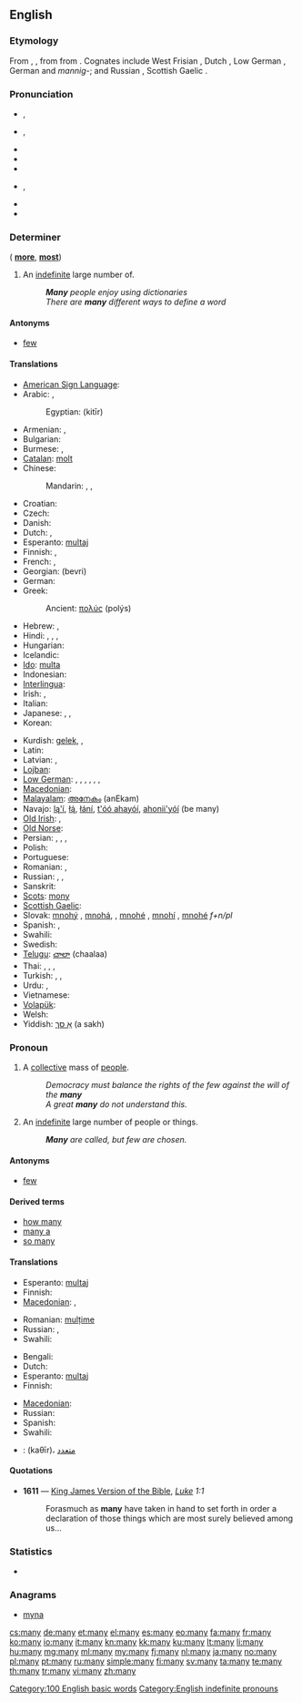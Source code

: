 ==English==
{{wikipedia}}

===Etymology===
From {{etyl|ang}} {{term|manig|maniġ|lang=ang}}, {{term|monig|moniġ|lang=ang}}, from {{proto|Germanic|managaz|lang=en}} from {{proto|Indo-European|monogʰo-|lang=en}}.  Cognates include West Frisian {{term|mannich|lang=fy}}, Dutch {{term|menig|lang=nl}}, Low German {{term|männig|lang=nds}}, German {{term|manch|lang=de}} and ''mannig-''; and  Russian {{term|многий|lang=ru|sc=Cyrl|tr=mnógij}}, Scottish Gaelic {{term|minig|lang=gd}}.

===Pronunciation===
* {{a|UK}} {{IPA|/ˈmɛnɪ/}}, {{SAMPA|/"mEnI/}}
* {{a|US}} {{IPA|/ˈmɛni/}}, {{SAMPA|/"mEni/}}
* {{audio|en-us-many.ogg|Audio (US)}}
* {{audio|En-uk-many.ogg|Audio (UK)}}
* {{rhymes|ɛni}}
* {{a|Ireland}} {{IPA|/ˈmæni/}}, {{SAMPA|/"m{ni/}}
* {{rhymes|æni}}
* {{hyphenation|man|y}}

===Determiner===
{{en-det}} ({{compar}} '''[[more]]''', {{superl}} '''[[most]]''')

# An [[indefinite]] large number of.
#: '''''Many''' people enjoy using dictionaries''
#: ''There are '''many''' different ways to define a word''

====Antonyms====
* [[few]]

====Translations====
{{trans-top|an indefinite large number of}}
* [[American Sign Language]]: {{tø|ase|S@InsideChesthigh-PalmUp-S@InsideChesthigh-PalmUp 5@InsideChesthigh-PalmUp-5@InsideChesthigh-PalmUp}}
* Arabic: {{t-|ar|كثير|tr=kathīr}}, {{t|ar|كثيرا|tr=kathiiran|alt=كثيرًا|sc=Arab}}
*: Egyptian: {{Arab|[[كتير]]}} (kitīr)
* Armenian: {{t-|hy|շատ|tr=šat}},  {{t+|hy|բազում|tr=bazum}}
* Bulgarian: {{t+|bg|много|tr=mnógo}}
* Burmese: {{t|my|များ|tr=mya:|sc=Mymr}}, {{t|my|များကြီး|tr=mya:gyi:|sc=Mymr}}
* [[Catalan]]: [[molt]]
* Chinese:
*: Mandarin: {{t|zh|多|tr=duō|sc=Hani}}, {{t|zh|很多|tr=hěnduō|sc=Hani}}, {{t|zh|好多|tr=hǎoduō|sc=Hani}}
* Croatian: {{t|hr|mnogo|p}}
* Czech: {{t+|cs|mnoho}}
* Danish: {{t-|da|mange}}
* Dutch: {{t+|nl|veel}}, {{t-|nl|vele}}
* Esperanto: [[multa]]j
* Finnish: {{t+|fi|moni}}, {{t-|fi|monta}}
* French: {{t+|fr|beaucoup}}, {{t+|fr|nombreux}}
* Georgian: {{t-|ka|ბევრი|sc=Geor|xs=Georgian}} (bevri)
* German: {{t+|de|viele}}
* Greek: {{t|el|πολλοί|m|p|tr=polloí|sc=Grek}}
*: Ancient: [[πολύς]] (polýs)
* Hebrew: {{t|he|רבים|tr=rabim|sc=Hebr}}, {{t|he|הרבה|tr=harbeh|sc=Hebr}}
* Hindi: {{t|hi|बहुत|tr=bahut|sc=Deva}}, {{t|hi|बहु|tr=bahu|sc=Deva}}, {{t|hi|अधिक|tr=adhik|sc=Deva}}, {{t|hi|ज़्यादा|tr=zyādā|sc=Deva}}
* Hungarian: {{t+|hu|sok}}
* Icelandic: {{t+|is|margur}}
* [[Ido]]: [[multa]]
* Indonesian: {{t-|id|banyak|xs=Indonesian}}
* [[Interlingua]]: {{t|ia|multe}}
* Irish: {{t|ga|a lán|xs=Irish}},  {{t|ga|mórán|xs=Irish}}
* Italian: {{t+|it|molti}}
* Japanese: {{t|ja|多く|tr=[[おおく]]の, ōkuno|alt=多くの|sc=Jpan}}, {{t|ja|多い|tr=[[おおい]], ōi|sc=Jpan}}, {{t|ja|沢山|tr=[[たくさん]], takusan|sc=Jpan}}
* Korean: {{t|ko|많은|tr=manh-eun|sc=Kore}}
{{trans-mid}}
* Kurdish: [[gelek]], {{ku-Arab|[[گه‌لێک]]}}, {{ku-Arab|[[زۆر]]}}
* Latin: {{t-|la|multi}}
* Latvian: {{t|lv|daudzi|m|p}}, {{t|lv|daudzas|f|p}}
* [[Lojban]]: {{t|jbo|so'i}}
* [[Low German]]: {{qualifier|both}} {{t|nds|männige|p}}, {{qualifier|west}} {{t|nds|männigen|m|n}}, {{qualifier|west}} {{t|nds|männigene|f}}, {{qualifier|east}} {{t|nds|männigein|m|n}}, {{qualifier|east}} {{t|nds|männigeine|f}}, {{t|nds|vęle|p}}, {{t|nds|vęl}}
* [[Macedonian]]: {{t+|mk|многу|tr=mnógu}}
* [[Malayalam]]: [[അനേകം]] (anEkam)
* Navajo: [[lą'í]], [[łą́]], [[łání]], [[t'óó ahayóí]], [[ahonii'yóí]] (be many)
* [[Old Irish]]: {{tø|sga|il}},  {{tø|sga|imdae}}
* [[Old Norse]]: {{tø|non|margr}}
* Persian: {{t|fa|زیاد|tr=ziyâd|sc=fa-Arab}}, {{t|fa|چندین|tr=čandin|sc=fa-Arab}}, {{t|fa|بسیار|tr=besiyâr|sc=fa-Arab}}, {{t|fa|خیلی|tr=xeili}}
* Polish: {{t+|pl|wiele}}
* Portuguese: {{t+|pt|muitos}}
* Romanian: {{t-|ro|mulți|m|p}}, {{t-|ro|multe|f|p}}
* Russian: {{t+|ru|много|tr=mnógo}}, {{t+|ru|многие|tr=mnógije}}, {{t+|ru|многий|tr=mnógij}}
* Sanskrit: {{t|sa|बहु|tr=bahu|sc=Deva}}
* [[Scots]]: [[mony]]
* [[Scottish Gaelic]]: {{t-|gd|iomadh|xs=Scottish Gaelic}}
* Slovak: [[mnohý]] {{m}}, [[mnohá]], {{f}}, [[mnohé]] {{n}}, [[mnohí]] {{m|p}}, [[mnohé]] ''f+n/pl''
* Spanish: {{t-|es|muchos|m|p}}, {{t-|es|muchas|f|p}}
* Swahili: {{t+|sw|wengi|xs=Swahili}}
* Swedish: {{t+|sv|många}}
* [[Telugu]]: [[చాలా]] (chaalaa)
* Thai: {{t|th|ขนัด|tr=khà nàt|sc=Thai}}, {{t|th|มาก|tr=mààk|sc=Thai}}, {{t|th|เยอะ|tr=yūh|sc=Thai}}, {{t|th|รุ่ม|tr=ròòm|sc=Thai}}
* Turkish: {{t+|tr|çok}}, {{t|tr|pek çok}}, {{t|tr|birçok}}
* Urdu: {{t|ur|بہت|tr=bahut|sc=ur-Arab}}, {{t|ur|زیادہ|tr=zyādā|sc=ur-Arab}}
* Vietnamese: {{t|vi|nhiều}}
* [[Volapük]]: {{t|vo|mödik}}
* Welsh: {{t-|cy|llawer|xs=Welsh}}
* Yiddish: [[אַ סך]] (a sakh)
{{trans-bottom}}

===Pronoun===
{{en-pron}}

# A [[collective]] mass of [[people]].
#: ''Democracy must balance the rights of the few against the will of the '''many'''''
#: ''A great '''many''' do not understand this.''
# An [[indefinite]] large number of people or things.
#: '''''Many''' are called, but few are chosen.''

====Antonyms====
* [[few]]

====Derived terms====
* [[how many]]
* [[many a]]
* [[so many]]

====Translations====
{{trans-top|a collective mass of people}}
* Esperanto: [[multa]]j
* Finnish: {{t+|fi|moni|p|alt=monet}}
* [[Macedonian]]: {{t-|mk|мноштво|n|tr=mnóštvo}},  {{t|mk|многумина|tr=mnogúmina}}
{{trans-mid}}
* Romanian: [[mulțime]] {{f}}
* Russian: {{t+|ru|многие|p|tr=mnógije}}, {{t+|ru|многое|n|tr=mnógoje}}
* Swahili: {{t+|sw|wengi|xs=Swahili}}
{{trans-bottom}}

{{trans-top|an indefinite large number of people or things}}
* Bengali: {{t-|bn|অনেক|tr=anek|sc=Beng|xs=Bengali}}
* Dutch: {{t+|nl|velen}}
* Esperanto: [[multa]]j
* Finnish: {{t+|fi|moni|p|alt=monet}}
{{trans-mid}}
* [[Macedonian]]: {{t|mk|многумина|tr=mnogúmina}}
* Russian: {{t+|ru|многие|p|tr=mnógije}}
* Spanish: {{t-|es|muchos|m|p}}
* Swahili: {{t+|sw|wengi|xs=Swahili}}
{{trans-bottom}}

{{checktrans-top}}
* {{ttbc|ar}}: {{Arab|[[كثير|كَثِيرٌ]]}} (kaθīr)، [[متعدد]]
{{trans-bottom}}

====Quotations====
* '''1611''' — [[w:King James Version of the Bible|King James Version of the Bible]], ''[[s:Bible (King James)/Luke|Luke]] 1:1''
*: Forasmuch as '''many''' have taken in hand to set forth in order a declaration of those things which are most surely believed among us...

===Statistics===
* {{rank|even|say|well|125|many|work|too|every}}

===Anagrams===
* [[myna#English|myna]]

[[Category:100 English basic words]]
[[Category:English indefinite pronouns]]

[[cs:many]]
[[de:many]]
[[et:many]]
[[el:many]]
[[es:many]]
[[eo:many]]
[[fa:many]]
[[fr:many]]
[[ko:many]]
[[io:many]]
[[it:many]]
[[kn:many]]
[[kk:many]]
[[ku:many]]
[[lt:many]]
[[li:many]]
[[hu:many]]
[[mg:many]]
[[ml:many]]
[[my:many]]
[[fj:many]]
[[nl:many]]
[[ja:many]]
[[no:many]]
[[pl:many]]
[[pt:many]]
[[ru:many]]
[[simple:many]]
[[fi:many]]
[[sv:many]]
[[ta:many]]
[[te:many]]
[[th:many]]
[[tr:many]]
[[vi:many]]
[[zh:many]]